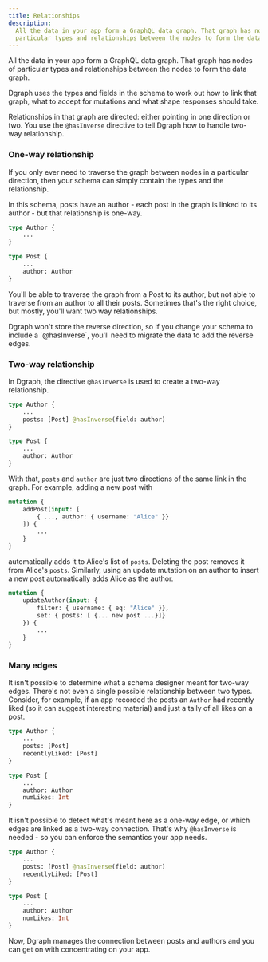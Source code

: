 ```yaml
---
title: Relationships
description:
  All the data in your app form a GraphQL data graph. That graph has nodes of
  particular types and relationships between the nodes to form the data graph.
---
```



<DgraphWIP />

All the data in your app form a GraphQL data graph. That graph has nodes of
particular types and relationships between the nodes to form the data graph.

Dgraph uses the types and fields in the schema to work out how to link that
graph, what to accept for mutations and what shape responses should take.

Relationships in that graph are directed: either pointing in one direction or
two. You use the `@hasInverse` directive to tell Dgraph how to handle two-way
relationship.

### One-way relationship

If you only ever need to traverse the graph between nodes in a particular
direction, then your schema can simply contain the types and the relationship.

In this schema, posts have an author - each post in the graph is linked to its
author - but that relationship is one-way.

```graphql
type Author {
    ...
}

type Post {
    ...
    author: Author
}
```

You'll be able to traverse the graph from a Post to its author, but not able to
traverse from an author to all their posts. Sometimes that's the right choice,
but mostly, you'll want two way relationships.

<Note>
  Dgraph won't store the reverse direction, so if you change your schema to
  include a `@hasInverse`, you'll need to migrate the data to add the reverse
  edges.
</Note>

### Two-way relationship

In Dgraph, the directive `@hasInverse` is used to create a two-way relationship.

```graphql
type Author {
    ...
    posts: [Post] @hasInverse(field: author)
}

type Post {
    ...
    author: Author
}
```

With that, `posts` and `author` are just two directions of the same link in the
graph. For example, adding a new post with

```graphql
mutation {
    addPost(input: [
        { ..., author: { username: "Alice" }}
    ]) {
        ...
    }
}
```

automatically adds it to Alice's list of `posts`. Deleting the post removes it
from Alice's `posts`. Similarly, using an update mutation on an author to insert
a new post automatically adds Alice as the author.

```graphql
mutation {
    updateAuthor(input: {
        filter: { username: { eq: "Alice" }},
        set: { posts: [ {... new post ...}]}
    }) {
        ...
    }
}
```

### Many edges

It isn't possible to determine what a schema designer meant for two-way edges.
There's not even a single possible relationship between two types. Consider, for
example, if an app recorded the posts an `Author` had recently liked (so it can
suggest interesting material) and just a tally of all likes on a post.

```graphql
type Author {
    ...
    posts: [Post]
    recentlyLiked: [Post]
}

type Post {
    ...
    author: Author
    numLikes: Int
}
```

It isn't possible to detect what's meant here as a one-way edge, or which edges
are linked as a two-way connection. That's why `@hasInverse` is needed - so you
can enforce the semantics your app needs.

```graphql
type Author {
    ...
    posts: [Post] @hasInverse(field: author)
    recentlyLiked: [Post]
}

type Post {
    ...
    author: Author
    numLikes: Int
}
```

Now, Dgraph manages the connection between posts and authors and you can get on
with concentrating on your app.
